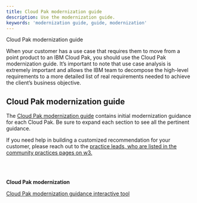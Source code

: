 ```yaml
---
title: Cloud Pak modernization guide
description: Use the modernization guide.
keywords: 'modernization guide, guide, modernization'
---
```



<AnchorLinks small>
  <AnchorLink>Cloud Pak modernization guide</AnchorLink>
</AnchorLinks>


<Row>


<Column colMd={8} colLg={8}>

When your customer has a use case that requires them to move from a point product to an IBM Cloud Pak, you should use the Cloud Pak modernization guide. It’s important to note that use case analysis is extremely important and allows the IBM team to decompose the high-level requirements to a more detailed list of real requirements needed to achieve the client’s business objective. 

## Cloud Pak modernization guide

The <a href='https://pages.github.ibm.com/csm-playbook/playbook/asset-modernization/' target='_blank' rel='noreferrer noopener'>Cloud Pak modernization guide</a> contains initial modernization guidance for each Cloud Pak. Be sure to expand each section to see all the pertinent guidance.

If you need help in building a customized recommendation for your customer, please reach out to the <a href='https://w3.ibm.com/w3publisher/customersuccess/community-connections/community-connections' target='_blank' rel='noreferrer noopener'>practice leads, who are listed in the community practices pages on w3.</a>

</Column>

<Column colMd={3} colLg={4}>

<br/><br/>

<Aside>

**Cloud Pak modernization**

<a href='https://pages.github.ibm.com/csm-playbook/playbook/asset-modernization/' target='_blank' rel='noreferrer noopener'>Cloud Pak modernization guidance interactive tool</a>

</Aside>

</Column>
</Row>
